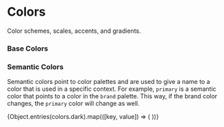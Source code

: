 
<Meta title="Design System/Colors" />

# Colors

Color schemes, scales, accents, and gradients.

### Base Colors

<ColorPalette>
  <ColorItem
    title="Base"
    subtitle="--seq-color-[name]"
    colors={{
      black: '#000000',
      white: '#ffffff',
    }}
  />
</ColorPalette>

### Semantic Colors

Semantic colors point to color palettes and are used to give a name to a color that is used in a specific context. For example, `primary` is a semantic color that points to a color in the `brand` palette. This way, if the brand color changes, the `primary` color will change as well.

<ColorPalette>
  {Object.entries(colors.dark).map(([key, value]) => (
    <ColorItem
      key={key}
      title={key}
      subtitle={`--seq-color-${key}`}
      colors={{ [key]: value }}
    />
  ))}
</ColorPalette>
